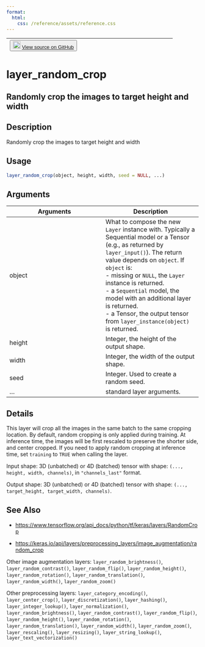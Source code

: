 ```yaml
---
format:
  html:
    css: /reference/assets/reference.css
---
```


| <button class="button"> ![](/reference/assets/GitHub-Mark-32px.png){width="20"} [View source on GitHub](https://github.com/rstudio/keras//blob/main/R/layers-preprocessing.R#L171) </button> |
|:------------------------------:|:--------------------------------------:|

# layer_random_crop

## Randomly crop the images to target height and width

## Description
Randomly crop the images to target height and width 


## Usage
```r
layer_random_crop(object, height, width, seed = NULL, ...) 
```

## Arguments
|Arguments|Description|
|---|---|
| object | What to compose the new `Layer` instance with. Typically a Sequential model or a Tensor (e.g., as returned by `layer_input()`). The return value depends on `object`. If `object` is: <br>- missing or `NULL`, the `Layer` instance is returned. <br>- a `Sequential` model, the model with an additional layer is returned. <br>- a Tensor, the output tensor from `layer_instance(object)` is returned.  |
| height | Integer, the height of the output shape. |
| width | Integer, the width of the output shape. |
| seed | Integer. Used to create a random seed. |
| ... | standard layer arguments. |

## Details

This layer will crop all the images in the same batch to the same cropping location. By default, random cropping is only applied during training. At inference time, the images will be first rescaled to preserve the shorter side, and center cropped. If you need to apply random cropping at inference time, set `training` to `TRUE` when calling the layer. 

Input shape: 3D (unbatched) or 4D (batched) tensor with shape: `(..., height, width, channels)`, in `"channels_last"` format. 

Output shape: 3D (unbatched) or 4D (batched) tensor with shape: `(..., target_height, target_width, channels)`. 





## See Also

- [https://www.tensorflow.org/api_docs/python/tf/keras/layers/RandomCrop](https://www.tensorflow.org/api_docs/python/tf/keras/layers/RandomCrop)

- [https://keras.io/api/layers/preprocessing_layers/image_augmentation/random_crop](https://keras.io/api/layers/preprocessing_layers/image_augmentation/random_crop)

Other image augmentation layers:  `layer_random_brightness()`, `layer_random_contrast()`, `layer_random_flip()`, `layer_random_height()`, `layer_random_rotation()`, `layer_random_translation()`, `layer_random_width()`, `layer_random_zoom()`

Other preprocessing layers:  `layer_category_encoding()`, `layer_center_crop()`, `layer_discretization()`, `layer_hashing()`, `layer_integer_lookup()`, `layer_normalization()`, `layer_random_brightness()`, `layer_random_contrast()`, `layer_random_flip()`, `layer_random_height()`, `layer_random_rotation()`, `layer_random_translation()`, `layer_random_width()`, `layer_random_zoom()`, `layer_rescaling()`, `layer_resizing()`, `layer_string_lookup()`, `layer_text_vectorization()`

